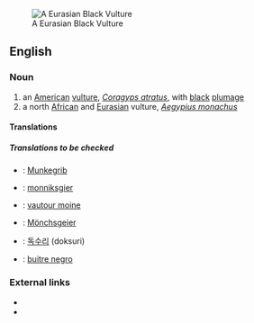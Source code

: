 [[Image:Blackvultsm.JPG|thumb|A Eurasian Black Vulture]]
==English==

===Noun===
{{en-noun|sg=[[black vulture]]}}

# an [[American]] [[vulture]], ''[[Coragyps atratus]]'', with [[black]] [[plumage]]
# a north [[African]] and [[Eurasian]] vulture, ''[[Aegypius monachus]]''

====Translations====
{{trans-top|An American vulture, ''Coragyps atratus''}}
{{trans-mid}}
{{trans-bottom}}

{{trans-top|A north African and Eurasian vulture, ''Aegypius monachus''}}
{{trans-mid}}
{{trans-bottom}}
=====Translations to be checked=====
{{checktrans-top}}

*{{ttbc|Danish}}: [[Munkegrib]]
*{{ttbc|Dutch}}: [[monniksgier]] {{m}}
*{{ttbc|French}}: [[vautour moine]] {{m}}
*{{ttbc|German}}: [[Mönchsgeier]] '' ''
*{{ttbc|Korean}}: [[독수리]] (doksuri)
{{trans-mid}}
*{{ttbc|Spanish}}: [[buitre negro]] {{m}}
{{trans-bottom}}

===External links===
*{{pedialite|American Black Vulture}}
*{{pedialite|Eurasian Black Vulture}}